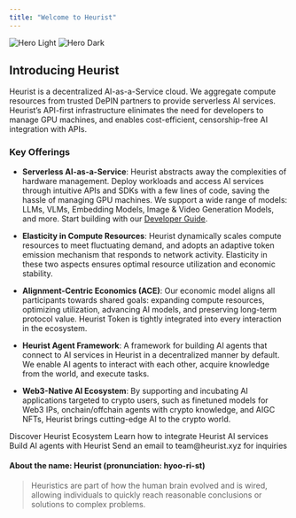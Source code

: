 ```yaml
---
title: "Welcome to Heurist"
---
```


<img
  className="block dark:hidden"
  src="/images/hero/light.png"
  alt="Hero Light"
/>
<img
  className="hidden dark:block"
  src="/images/hero/dark.png"
  alt="Hero Dark"
/>

## Introducing Heurist

Heurist is a decentralized AI-as-a-Service cloud. We aggregate compute resources from trusted DePIN partners to provide serverless AI services. Heurist’s API-first infrastructure elinimates the need for developers to manage GPU machines, and enables cost-efficient, censorship-free AI integration with APIs.

### Key Offerings

- **Serverless AI-as-a-Service**: Heurist abstracts away the complexities of hardware management. Deploy workloads and access AI services through intuitive APIs and SDKs with a few lines of code, saving the hassle of managing GPU machines. We support a wide range of models: LLMs, VLMs, Embedding Models, Image & Video Generation Models, and more. Start building with our [Developer Guide](https://docs.heurist.ai/dev-guide/integration-overview).

- **Elasticity in Compute Resources**: Heurist dynamically scales compute resources to meet fluctuating demand, and adopts an adaptive token emission mechanism that responds to network activity. Elasticity in these two aspects ensures optimal resource utilization and economic stability.

- **Alignment-Centric Economics (ACE)**: Our economic model aligns all participants towards shared goals: expanding compute resources, optimizing utilization, advancing AI models, and preserving long-term protocol value. Heurist Token is tightly integrated into every interaction in the ecosystem.

- **Heurist Agent Framework**: A framework for building AI agents that connect to AI services in Heurist in a decentralized manner by default. We enable AI agents to interact with each other, acquire knowledge from the world, and execute tasks.

- **Web3-Native AI Ecosystem**: By supporting and incubating AI applications targeted to crypto users, such as finetuned models for Web3 IPs, onchain/offchain agents with crypto knowledge, and AIGC NFTs, Heurist brings cutting-edge AI to the crypto world.

<CardGroup cols={2}>
  <Card
    title="Explore Heurist Ecosystem"
    icon="globe"
    href="https://www.heurist.ai/ecosystem"
  >
    Discover Heurist Ecosystem
  </Card>
  <Card
    title="Start Building with Heurist"
    icon="code"
    href="https://docs.heurist.ai/dev-guide/integration-overview"
  >
    Learn how to integrate Heurist AI services
  </Card>
</CardGroup>

<CardGroup cols={2}>
  <Card
    title="Heurist Agent Framework"
    icon="code"
    href="https://agent.heurist.ai/"
  >
    Build AI agents with Heurist
  </Card>
  <Card
    title="Contact us"
    icon="envelope"
    href="mailto:team@heurist.xyz"
  >
    Send an email to team@heurist.xyz for inquiries
  </Card>
</CardGroup>

#### About the name: Heurist (pronunciation: hyoo-ri-st)

> Heuristics are part of how the human brain evolved and is wired, allowing individuals to quickly reach reasonable conclusions or solutions to complex problems.
